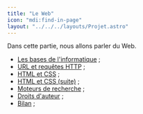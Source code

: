```yaml
---
title: "Le Web"
icon: "mdi:find-in-page"
layout: "../../../layouts/Projet.astro"
---
```


Dans cette partie, nous allons parler du Web.

- [Les bases de l'informatique](bases-informatique) ;
- [URL et requêtes HTTP](url-requete-http) ;
- [HTML et CSS](html-css) ;
- [HTML et CSS (suite)](html-css-suite) ;
- [Moteurs de recherche](moteurs) ;
- [Droits d'auteur](droits-auteur) ;
- [Bilan](bilan) ;
